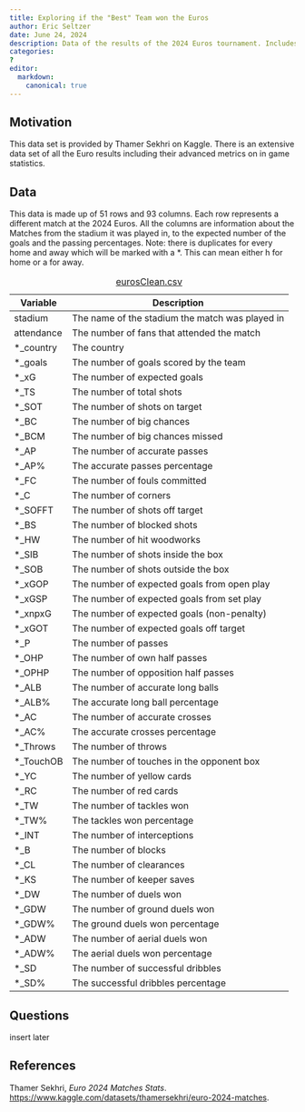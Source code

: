 ```yaml
---
title: Exploring if the "Best" Team won the Euros
author: Eric Seltzer
date: June 24, 2024
description: Data of the results of the 2024 Euros tournament. Includes results and lots of in game metrics. 
categories:
?
editor:
  markdown: 
    canonical: true
---
```


## Motivation

This data set is provided by Thamer Sekhri on Kaggle. There is an extensive data set of all the Euro results including their advanced metrics on in game statistics.

## Data

This data is made up of 51 rows and 93 columns. Each row represents a different match at the 2024 Euros. All the columns are information about the Matches from the stadium it was played in, to the expected number of the goals and the passing percentages. Note: there is duplicates for every home and away which will be marked with a \*. This can mean either h for home or a for away.

| Variable    | Description                                     |
|-------------|-------------------------------------------------|
| stadium     | The name of the stadium the match was played in |
| attendance  | The number of fans that attended the match      |
| \*\_country | The country                                     |
| \*\_goals   | The number of goals scored by the team          |
| \*\_xG      | The number of expected goals                    |
| \*\_TS      | The number of total shots                       |
| \*\_SOT     | The number of shots on target                   |
| \*\_BC      | The number of big chances                       |
| \*\_BCM     | The number of big chances missed                |
| \*\_AP      | The number of accurate passes                   |
| \*\_AP%     | The accurate passes percentage                  |
| \*\_FC      | The number of fouls committed                   |
| \*\_C       | The number of corners                           |
| \*\_SOFFT   | The number of shots off target                  |
| \*\_BS      | The number of blocked shots                     |
| \*\_HW      | The number of hit woodworks                     |
| \*\_SIB     | The number of shots inside the box              |
| \*\_SOB     | The number of shots outside the box             |
| \*\_xGOP    | The number of expected goals from open play     |
| \*\_xGSP    | The number of expected goals from set play      |
| \*\_xnpxG   | The number of expected goals (non-penalty)      |
| \*\_xGOT    | The number of expected goals off target         |
| \*\_P       | The number of passes                            |
| \*\_OHP     | The number of own half passes                   |
| \*\_OPHP    | The number of opposition half passes            |
| \*\_ALB     | The number of accurate long balls               |
| \*\_ALB%    | The accurate long ball percentage               |
| \*\_AC      | The number of accurate crosses                  |
| \*\_AC%     | The accurate crosses percentage                 |
| \*\_Throws  | The number of throws                            |
| \*\_TouchOB | The number of touches in the opponent box       |
| \*\_YC      | The number of yellow cards                      |
| \*\_RC      | The number of red cards                         |
| \*\_TW      | The number of tackles won                       |
| \*\_TW%     | The tackles won percentage                      |
| \*\_INT     | The number of interceptions                     |
| \*\_B       | The number of blocks                            |
| \*\_CL      | The number of clearances                        |
| \*\_KS      | The number of keeper saves                      |
| \*\_DW      | The number of duels won                         |
| \*\_GDW     | The number of ground duels won                  |
| \*\_GDW%    | The ground duels won percentage                 |
| \*\_ADW     | The number of aerial duels won                  |
| \*\_ADW%    | The aerial duels won percentage                 |
| \*\_SD      | The number of successful dribbles               |
| \*\_SD%     | The successful dribbles percentage              |

: [eurosClean.csv](../data/eurosClean.csv)

## Questions

insert later

## References

Thamer Sekhri, *Euro 2024 Matches Stats*. <https://www.kaggle.com/datasets/thamersekhri/euro-2024-matches>.
